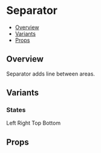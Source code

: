 

<Meta title="Components/Separator" component={Separator} />


# Separator

- [Overview](#overview)
- [Variants](#variants)
- [Props](#props)

## Overview

Separator adds line between areas.

<Canvas>
  <Separator />
</Canvas>

## Variants

### States

<Canvas>
  <Story name="States">
    <Flex css={{ gap: 8 }}>
      <Box>Left</Box> <Separator orientation="vertical" /> <Box>Right</Box>
    </Flex>
    <Flex
      css={{
        gap: 8,
        maxWidth: 200,
        width: '100%',
        flexDirection: 'column',
        alignItems: 'center',
        ml: 100,
      }}>
      <Box>Top</Box> <Separator orientation="horizontal" />
      <Box>Bottom</Box>
    </Flex>
  </Story>
</Canvas>

## Props

<ArgsTable of={Separator} />
